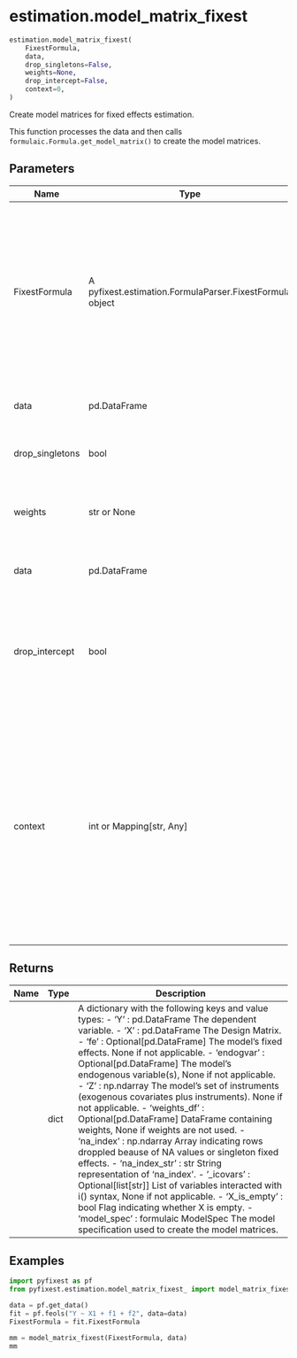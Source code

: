 # estimation.model_matrix_fixest { #pyfixest.estimation.model_matrix_fixest }

```python
estimation.model_matrix_fixest(
    FixestFormula,
    data,
    drop_singletons=False,
    weights=None,
    drop_intercept=False,
    context=0,
)
```

Create model matrices for fixed effects estimation.

This function processes the data and then calls
`formulaic.Formula.get_model_matrix()` to create the model matrices.

## Parameters {.doc-section .doc-section-parameters}

| Name            | Type                                                     | Description                                                                                                                                                                                                                                                          | Default    |
|-----------------|----------------------------------------------------------|----------------------------------------------------------------------------------------------------------------------------------------------------------------------------------------------------------------------------------------------------------------------|------------|
| FixestFormula   | A pyfixest.estimation.FormulaParser.FixestFormula object | that contains information on the model formula, the formula of the first and second stage, dependent variable, covariates, fixed effects, endogenous variables (if any), and instruments (if any).                                                                   | _required_ |
| data            | pd.DataFrame                                             | The input DataFrame containing the data.                                                                                                                                                                                                                             | _required_ |
| drop_singletons | bool                                                     | Whether to drop singleton fixed effects. Default is False.                                                                                                                                                                                                           | `False`    |
| weights         | str or None                                              | A string specifying the name of the weights column in `data`. Default is None.                                                                                                                                                                                       | `None`     |
| data            | pd.DataFrame                                             | The input DataFrame containing the data.                                                                                                                                                                                                                             | _required_ |
| drop_intercept  | bool                                                     | Whether to drop the intercept from the model matrix. Default is False. If True, the intercept is dropped ex post from the model matrix created by formulaic.                                                                                                         | `False`    |
| context         | int or Mapping\[str, Any\]                               | A dictionary containing additional context variables to be used by formulaic during the creation of the model matrix. This can include custom factorization functions, transformations, or any other variables that need to be available in the formula environment. | `0`        |

## Returns {.doc-section .doc-section-returns}

| Name   | Type   | Description                                                                                                                                                                                                                                                                                                                                                                                                                                                                                                                                                                                                                                                                                                                                                                                                                                                                                                                                                                                                                                        |
|--------|--------|----------------------------------------------------------------------------------------------------------------------------------------------------------------------------------------------------------------------------------------------------------------------------------------------------------------------------------------------------------------------------------------------------------------------------------------------------------------------------------------------------------------------------------------------------------------------------------------------------------------------------------------------------------------------------------------------------------------------------------------------------------------------------------------------------------------------------------------------------------------------------------------------------------------------------------------------------------------------------------------------------------------------------------------------------|
|        | dict   | A dictionary with the following keys and value types: - 'Y' : pd.DataFrame     The dependent variable. - 'X' : pd.DataFrame     The Design Matrix. - 'fe' : Optional[pd.DataFrame]     The model's fixed effects. None if not applicable. - 'endogvar' : Optional[pd.DataFrame]     The model's endogenous variable(s), None if not applicable. - 'Z' : np.ndarray     The model's set of instruments (exogenous covariates plus instruments).     None if not applicable. - 'weights_df' : Optional[pd.DataFrame]     DataFrame containing weights, None if weights are not used. - 'na_index' : np.ndarray     Array indicating rows droppled beause of NA values or singleton     fixed effects. - 'na_index_str' : str     String representation of 'na_index'. - '_icovars' : Optional[list[str]]     List of variables interacted with i() syntax, None if not applicable. - 'X_is_empty' : bool     Flag indicating whether X is empty. - 'model_spec' : formulaic ModelSpec     The model specification used to create the model matrices. |

## Examples {.doc-section .doc-section-examples}

```{python}
import pyfixest as pf
from pyfixest.estimation.model_matrix_fixest_ import model_matrix_fixest

data = pf.get_data()
fit = pf.feols("Y ~ X1 + f1 + f2", data=data)
FixestFormula = fit.FixestFormula

mm = model_matrix_fixest(FixestFormula, data)
mm
```